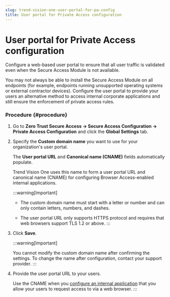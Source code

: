 ```yaml
---
slug: trend-vision-one-user-portal-for-pa-config
title: User portal for Private Access configuration
---
```

# User portal for Private Access configuration

Configure a web-based user portal to ensure that all user traffic is validated even when the Secure Access Module is not available.

You may not always be able to install the Secure Access Module on all endpoints (for example, endpoints running unsupported operating systems or external contractor devices). Configure the user portal to provide your users an alternative method to access internal corporate applications and still ensure the enforcement of private access rules.

### Procedure {#procedure}

1.  Go to **Zero Trust Secure Access → Secure Access Configuration → Private Access Configuration** and click the **Global Settings** tab.

2.  Specify the **Custom domain name** you want to use for your organization's user portal.

    The **User portal URL** and **Canonical name (CNAME)** fields automatically populate.

    Trend Vision One uses this name to form a user portal URL and canonical name (CNAME) for configuring Browser Access-enabled internal applications.

    :::warning[Important]

    - The custom domain name must start with a letter or number and can only contain letters, numbers, and dashes.

    - The user portal URL only supports HTTPS protocol and requires that web browsers support TLS 1.2 or above.
    :::

3.  Click **Save**.

    :::warning[Important]

    You cannot modify the custom domain name after confirming the settings. To change the name after configuration, contact your support provider.
    :::

4.  Provide the user portal URL to your users.

    Use the CNAME when you [configure an internal application](add-internal-application-pac.mdx) that you allow your users to request access to via a web browser.
:::

